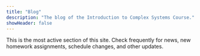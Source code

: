 ```yaml
---
title: "Blog"
description: "The blog of the Introduction to Complex Systems Course."
showHeader: false
---
```



This is the most active section of this site. Check frequently for news, new homework assignments,
schedule changes, and other updates.

